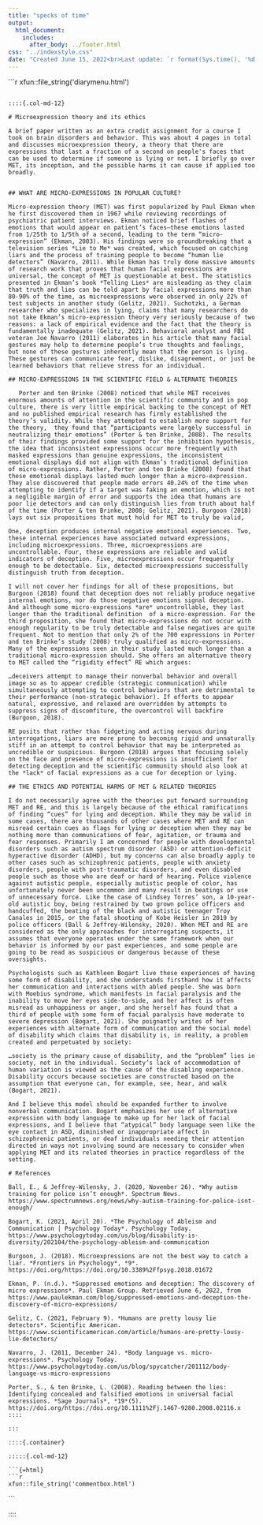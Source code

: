 ```yaml
---
title: "specks of time"
output: 
  html_document:
    includes:
      after_body: ../footer.html
css: "../indexstyle.css"
date: "Created June 15, 2022<br>Last update: `r format(Sys.time(), '%d %B, %Y')`"
---
```


::: {.container class="fluid-row d-flex flex-wrap align-content-stretch"}

```{=html}
```r
xfun::file_string('diarymenu.html')
```
```

::::{.col-md-12}

# Microexpression theory and its ethics

A brief paper written as an extra credit assignment for a course I took on brain disorders and behavior. This was about 4 pages in total and discusses microexpression theory, a theory that there are expressions that last a fraction of a second on people's faces that can be used to determine if someone is lying or not. I briefly go over MET, its inception, and the possible harms it can cause if applied too broadly.


## WHAT ARE MICRO-EXPRESSIONS IN POPULAR CULTURE?

Micro-expression theory (MET) was first popularized by Paul Ekman when he first discovered them in 1967 while reviewing recordings of psychiatric patient interviews. Ekman noticed brief flashes of emotions that would appear on patient’s faces—these emotions lasted from 1/25th to 1/5th of a second, leading to the term “micro-expression” (Ekman, 2003). His findings were so groundbreaking that a television series *Lie to Me* was created, which focused on catching liars and the process of training people to become “human lie detectors” (Navarro, 2011). While Ekman has truly done massive amounts of research work that proves that human facial expressions are universal, the concept of MET is questionable at best. The statistics presented in Ekman’s book *Telling Lies* are misleading as they claim that truth and lies can be told apart by facial expressions more than 80-90% of the time, as microexpressions were observed in only 22% of test subjects in another study (Gelitz, 2021). Suchotzki, a German researcher who specializes in lying, claims that many researchers do not take Ekman’s micro-expression theory very seriously because of two reasons: a lack of empirical evidence and the fact that the theory is fundamentally inadequate (Gelitz, 2021). Behavioral analyst and FBI veteran Joe Navarro (2011) elaborates in his article that many facial gestures may help to determine people’s true thoughts and feelings, but none of these gestures inherently mean that the person is lying. These gestures can communicate fear, dislike, disagreement, or just be learned behaviors that relieve stress for an individual.

## MICRO-EXPRESSIONS IN THE SCIENTIFIC FIELD & ALTERNATE THEORIES

   Porter and ten Brinke (2008) noticed that while MET receives enormous amounts of attention in the scientific community and in pop culture, there is very little empirical backing to the concept of MET and no published empirical research has firmly established the theory’s validity. While they attempted to establish more support for the theory,  they found that “participants were largely successful in neutralizing their emotions” (Porter & ten Brinke, 2008). The results of their findings provided some support for the inhibition hypothesis, the idea that inconsistent expressions occur more frequently with masked expressions than genuine expressions, the inconsistent emotional displays did not align with Ekman’s traditional definition of micro-expressions. Rather, Porter and ten Brinke (2008) found that these emotional displays lasted much longer than a micro-expression. They also discovered that people made errors 40.24% of the time when attempting to identify if a target was faking an emotion, which is not a negligible margin of error and supports the idea that humans are poor lie detectors and can only distinguish lies from truth about half of the time (Porter & ten Brinke, 2008; Gelitz, 2021). Burgoon (2018) lays out six propositions that must hold for MET to truly be valid,

One, deception produces internal negative emotional experiences. Two, these internal experiences have associated outward expressions, including microexpressions. Three, microexpressions are uncontrollable. Four, these expressions are reliable and valid indicators of deception. Five, microexpressions occur frequently enough to be detectable. Six, detected microexpressions successfully distinguish truth from deception.

I will not cover her findings for all of these propositions, but Burgoon (2018) found that deception does not reliably produce negative internal emotions, nor do those negative emotions signal deception. And although some micro-expressions *are* uncontrollable, they last longer than the traditional definition  of a micro-expression. For the third proposition, she found that micro-expressions do not occur with enough regularity to be truly detectable and false negatives are quite frequent. Not to mention that only 2% of the 700 expressions in Porter and ten Brinke’s study (2008) truly qualified as micro-expressions. Many of the expressions seen in their study lasted much longer than a traditional micro-expression should. She offers an alternative theory to MET called the “rigidity effect” RE which argues:

…deceivers attempt to manage their nonverbal behavior and overall image so as to appear credible (strategic communication) while simultaneously attempting to control behaviors that are detrimental to their performance (non-strategic behavior). If efforts to appear natural, expressive, and relaxed are overridden by attempts to suppress signs of discomfiture, the overcontrol will backfire (Burgoon, 2018).

RE posits that rather than fidgeting and acting nervous during interrogations, liars are more prone to becoming rigid and unnaturally stiff in an attempt to control behavior that may be interpreted as uncredible or suspicious. Burgoon (2018) argues that focusing solely on the face and presence of micro-expressions is insufficient for detecting deception and the scientific community should also look at the *lack* of facial expressions as a cue for deception or lying.

## THE ETHICS AND POTENTIAL HARMS OF MET & RELATED THEORIES

I do not necessarily agree with the theories put forward surrounding MET and RE, and this is largely because of the ethical ramifications of finding “cues” for lying and deception. While they may be valid in some cases, there are thousands of other cases where MET and RE can misread certain cues as flags for lying or deception when they may be nothing more than communications of fear, agitation, or trauma and fear responses. Primarily I am concerned for people with developmental disorders such as autism spectrum disorder (ASD) or attention-deficit hyperactive disorder (ADHD), but my concerns can also broadly apply to other cases such as schizophrenic patients, people with anxiety disorders, people with post-traumatic disorders, and even disabled people such as those who are deaf or hard of hearing. Police violence against autistic people, especially autistic people of color, has unfortunately never been uncommon and many result in beatings or use of unnecessary force. Like the case of Lindsey Torres’ son, a 10-year-old autistic boy, being restrained by two grown police officers and handcuffed, the beating of the black and autistic teenager Troy Canales in 2015, or the fatal shooting of Kobe Heisler in 2019 by police officers (Ball & Jeffrey-Wilensky, 2020). When MET and RE are considered as the only approaches for interrogating suspects, it assumes that everyone operates under the same framework when our behavior is informed by our past experiences, and some people are going to be read as suspicious or dangerous because of these oversights.

Psychologists such as Kathleen Bogart live these experiences of having some form of disability, and she understands firsthand how it affects her communication and interactions with abled people. She was born with Moebius syndrome, which manifests in facial paralysis and the inability to move her eyes side-to-side, and her affect is often misread as unhappiness or anger, and she herself has found that a third of people with some form of facial paralysis have moderate to severe depression (Bogart, 2021). She poignantly writes of her experiences with alternate form of communication and the social model of disability which claims that disability is, in reality, a problem created and perpetuated by society:

…society is the primary cause of disability, and the “problem” lies in society, not in the individual. Society’s lack of accommodation of human variation is viewed as the cause of the disabling experience. Disability occurs because societies are constructed based on the assumption that everyone can, for example, see, hear, and walk (Bogart, 2021).

And I believe this model should be expanded further to involve nonverbal communication. Bogart emphasizes her use of alternative expression with body language to make up for her lack of facial expressions, and I believe that “atypical” body language seen like the eye contact in ASD, diminished or inappropriate affect in schizophrenic patients, or deaf individuals needing their attention directed in ways not involving sound are necessary to consider when applying MET and its related theories in practice regardless of the setting.

# References

Ball, E., & Jeffrey-Wilensky, J. (2020, November 26). *Why autism training for police isn’t enough*. Spectrum News. https://www.spectrumnews.org/news/why-autism-training-for-police-isnt-enough/

Bogart, K. (2021, April 20). *The Psychology of Ableism and Communication | Psychology Today*. Psychology Today. https://www.psychologytoday.com/us/blog/disability-is-diversity/202104/the-psychology-ableism-and-communication

Burgoon, J. (2018). Microexpressions are not the best way to catch a liar. *Frontiers in Psychology*, *9*. https://doi.org/https://doi.org/10.3389%2Ffpsyg.2018.01672

Ekman, P. (n.d.). *Suppressed emotions and deception: The discovery of micro expressions*. Paul Ekman Group. Retrieved June 6, 2022, from https://www.paulekman.com/blog/suppressed-emotions-and-deception-the-discovery-of-micro-expressions/

Gelitz, C. (2021, February 9). *Humans are pretty lousy lie detectors*. Scientific American. https://www.scientificamerican.com/article/humans-are-pretty-lousy-lie-detectors/

Navarro, J. (2011, December 24). *Body language vs. micro-expressions*. Psychology Today. https://www.psychologytoday.com/us/blog/spycatcher/201112/body-language-vs-micro-expressions

Porter, S., & ten Brinke, L. (2008). Reading between the lies: Identifying concealed and falsified emotions in universal facial expressions. *Sage Journals*, *19*(5). https://doi.org/https://doi.org/10.1111%2Fj.1467-9280.2008.02116.x
::::

:::

::::{.container}

:::::{.col-md-12}

```{=html}
```r
xfun::file_string('commentbox.html')
```
```
:::::

::::


